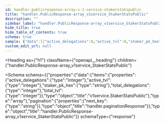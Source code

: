 ```yaml
---
id: handler-publicresponse-array-v-1-service-stakerstatspublic
title: "handler.PublicResponse-array_v1service_StakerStatsPublic"
description: ""
sidebar_label: "handler.PublicResponse-array_v1service_StakerStatsPublic"
hide_title: true
hide_table_of_contents: true
schema: true
sample: {"data":[{"active_delegations":0,"active_tvl":0,"staker_pk_hex":"string","total_delegations":0,"total_tvl":0}],"pagination":{"next_key":"string"}}
custom_edit_url: null
---
```



<Heading
  as={"h1"}
  className={"openapi__heading"}
  children={"handler.PublicResponse-array_v1service_StakerStatsPublic"}
>
</Heading>





<Schema
  schema={{"properties":{"data":{"items":{"properties":{"active_delegations":{"type":"integer"},"active_tvl":{"type":"integer"},"staker_pk_hex":{"type":"string"},"total_delegations":{"type":"integer"},"total_tvl":{"type":"integer"}},"type":"object","title":"v1service.StakerStatsPublic"},"type":"array"},"pagination":{"properties":{"next_key":{"type":"string"}},"type":"object","title":"handler.paginationResponse"}},"type":"object","title":"handler.PublicResponse-array_v1service_StakerStatsPublic"}}
  schemaType={"response"}
>
  
</Schema>
            